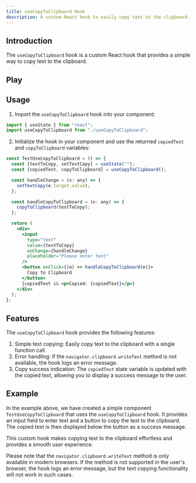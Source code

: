 ```yaml
---
title: useCopyToClipboard Hook
description: A custom React hook to easily copy text to the clipboard.
---
```



## Introduction

The `useCopyToClipboard` hook is a custom React hook that provides a simple way to copy text to the clipboard.

## Play

<div style="margin-top: 3%;">
  <UseCopyToClipboard client:visible />
</div>

## Usage

1. Import the `useCopyToClipboard` hook into your component:

```jsx
import { useState } from "react";
import useCopyToClipboard from "./useCopyToClipboard";
```

2. Initialize the hook in your component and use the returned `copiedText` and `copyToClipboard` variables:

```jsx
const TestUseCopyToClipboard = () => {
  const [textToCopy, setTextCopy] = useState("");
  const [copiedText, copyToClipboard] = useCopyToClipboard();

  const handleChange = (e: any) => {
    setTextCopy(e.target.value);
  };

  const handleCopyToClipboard = (e: any) => {
    copyToClipboard(textToCopy);
  };

  return (
    <div>
      <input
        type="text"
        value={textToCopy}
        onChange={handleChange}
        placeholder="Please enter text"
      />
      <button onClick={(e) => handleCopyToClipboard(e)}>
        Copy to Clipboard
      </button>
      {copiedText && <p>Copied: {copiedText}</p>}
    </div>
  );
};
```

## Features

The `useCopyToClipboard` hook provides the following features:

1. Simple text copying: Easily copy text to the clipboard with a single function call.
2. Error handling: If the `navigator.clipboard.writeText` method is not available, the hook logs an error message.
3. Copy success indication: The `copiedText` state variable is updated with the copied text, allowing you to display a success message to the user.

## Example

In the example above, we have created a simple component `TestUseCopyToClipboard` that uses the `useCopyToClipboard` hook. It provides an input field to enter text and a button to copy the text to the clipboard. The copied text is then displayed below the button as a success message.

This custom hook makes copying text to the clipboard effortless and provides a smooth user experience.

Please note that the `navigator.clipboard.writeText` method is only available in modern browsers. If the method is not supported in the user's browser, the hook logs an error message, but the text copying functionality will not work in such cases.

